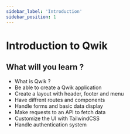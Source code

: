 ```yaml
---
sidebar_label: 'Introduction'
sidebar_position: 1
---
```

# Introduction to Qwik

## What will you learn ?

- What is Qwik ?
- Be able to create a Qwik application
- Create a layout with header, footer and menu
- Have diffrent routes and components
- Handle forms and basic data display
- Make requests to an API to fetch data
- Customize the UI with TailwindCSS
- Handle authentication system